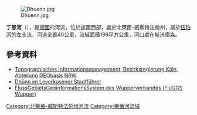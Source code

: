 {{Refimprove|time=2020-07-06T08:56:18+00:00}}
{{Underlinked|time=2020-07-06T08:56:18+00:00}}
{{Coord|51|2|58|N|6|57|45|E|display=title}}

[[Image:Dhuenn.jpg|right]]

'''丁恩河'''（{{lang-de|Dhünn}}），是[[德國|德國]]的河流，位於該國西部，處於北萊茵-威斯特法倫州，屬於[[伍珀河|伍珀河]]的左支流，河道全長40公里，流域面積198平方公里，河口處在斯沃庫森。

==參考資料==
* [http://www.tim-online.nrw.de/tim-online/nutzung/index.html Topographisches Informationsmanagement, Bezirksregierung Köln, Abteilung GEObasis NRW]{{WebCite|url=https://www.webcitation.org/66qD6yoDr?url=http://www.tim-online.nrw.de/tim-online/nutzung/index.html |date=20120411091906 |dateformat=iso }}
* [http://www.leverkusen.com/guide/index.php?view=00048 Dhünn im Leverkusener Stadtführer]{{Wayback|url=http://www.leverkusen.com/guide/index.php?view=00048 |date=20190617213114 }}
* [http://fluggs.wupperverband.de/ FlussGebietsGeoinformationsSystem des Wupperverbandes (FluGGS Wupper)]{{Wayback|url=http://fluggs.wupperverband.de/ |date=20160303182641 }}

{{Germany-geo-stub}}

[[Category:北莱茵-威斯特法伦州河流|Category:北莱茵-威斯特法伦州河流]]
[[Category:莱茵河流域|Category:莱茵河流域]]